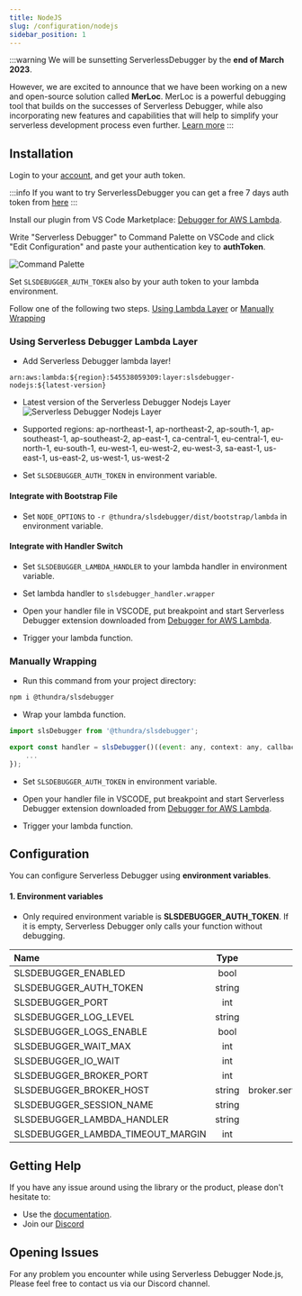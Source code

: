 ```yaml
---
title: NodeJS
slug: /configuration/nodejs
sidebar_position: 1
---
```



:::warning
We will be sunsetting ServerlessDebugger by the **end of March 2023**. 

However, we are excited to announce that we have been working on a new and open-source solution called **MerLoc**. MerLoc is a powerful debugging tool that builds on the successes of Serverless Debugger, while also incorporating new features and capabilities that will help to simplify your serverless development process even further.
 [Learn more](https://www.serverlessdebugger.com/blog/serverlessdebugger-is-sunsetting-for-the-good)
:::

## Installation

<Container>
  <Step step="1" stepHeader="Get auth token">

Login to your [account](https://app.serverlessdebugger.com/landing), and get your auth token.
<br/>

:::info
If you want to try ServerlessDebugger you can get a free 7 days auth token from [here](https://app.serverlessdebugger.com/request-token)
:::

  </Step>
  <Step step="2" stepHeader="Install VS Code plugin">

Install our plugin from VS Code Marketplace: [Debugger for AWS Lambda](https://marketplace.visualstudio.com/items?itemName=thundra.thundra-debugger).

  </Step>
  <Step step="3" stepHeader="Edit Configuration">

Write "Serverless Debugger" to Command Palette on VSCode and click "Edit Configuration" and paste your authentication key to **authToken**. 
<br/>

![Command Palette](/img/serverless-debugger-palette.png)


  </Step>
  <Step step="4" stepHeader="Install VS Code plugin">

Set `SLSDEBUGGER_AUTH_TOKEN` also by your auth token to your lambda environment.

  </Step>
  <Step step="5" stepHeader="Edit your AWS Lambda">

Follow one of the following two steps. 
[Using Lambda Layer](#using-serverless-debugger-lambda-layer) or 
[Manually Wrapping](#manually-wrapping) 


  </Step>
</Container>

### Using Serverless Debugger Lambda Layer

- Add Serverless Debugger lambda layer!
```
arn:aws:lambda:${region}:545538059309:layer:slsdebugger-nodejs:${latest-version} 
```
- Latest version of the Serverless Debugger Nodejs Layer ![Serverless Debugger Nodejs Layer](https://api.globadge.com/v1/badgen/aws/lambda/layer/latest-version/us-west-2/545538059309/slsdebugger-nodejs)

- Supported regions: ap-northeast-1, ap-northeast-2, ap-south-1, ap-southeast-1, ap-southeast-2, ap-east-1, ca-central-1, eu-central-1, eu-north-1, eu-south-1, eu-west-1, eu-west-2, eu-west-3, sa-east-1, us-east-1, us-east-2, us-west-1, us-west-2

- Set `SLSDEBUGGER_AUTH_TOKEN` in environment variable.

#### Integrate with Bootstrap File

- Set `NODE_OPTIONS` to `-r @thundra/slsdebugger/dist/bootstrap/lambda` in environment variable.

#### Integrate with Handler Switch

- Set `SLSDEBUGGER_LAMBDA_HANDLER` to your lambda handler in environment variable.

- Set lambda handler to  `slsdebugger_handler.wrapper`

- Open your handler file in VSCODE, put breakpoint and start Serverless Debugger extension downloaded from [Debugger for AWS Lambda](https://marketplace.visualstudio.com/items?itemName=thundra.thundra-debugger).

- Trigger your lambda function.
### Manually Wrapping

- Run this command from your project directory:
```bash
npm i @thundra/slsdebugger
```

- Wrap your lambda function.
```js
import slsDebugger from '@thundra/slsdebugger';

export const handler = slsDebugger()((event: any, context: any, callback: any) => {
    ...
});
```

- Set `SLSDEBUGGER_AUTH_TOKEN` in environment variable.

- Open your handler file in VSCODE, put breakpoint and start Serverless Debugger extension downloaded from [Debugger for AWS Lambda](https://marketplace.visualstudio.com/items?itemName=thundra.thundra-debugger).

- Trigger your lambda function.

## Configuration
You can configure Serverless Debugger using **environment variables**.

#### 1. Environment variables

- Only required environment variable is **SLSDEBUGGER_AUTH_TOKEN**. If it is empty, Serverless Debugger only calls your function without debugging.

| Name                                                | Type   |          Default Value                |
|:----------------------------------------------------|:------:|:-------------------------------------:|
| SLSDEBUGGER_ENABLED                                 | bool   |              true                     |
| SLSDEBUGGER_AUTH_TOKEN                              | string |                -                      |
| SLSDEBUGGER_PORT                                    |  int   |              1111                     |
| SLSDEBUGGER_LOG_LEVEL                               | string |              info                     |
| SLSDEBUGGER_LOGS_ENABLE                             |  bool  |              false                    |
| SLSDEBUGGER_WAIT_MAX                                |  int   |              60000(ms)                |
| SLSDEBUGGER_IO_WAIT                                 |  int   |              2000(ms)                 |
| SLSDEBUGGER_BROKER_PORT                             |  int   |              444                      |
| SLSDEBUGGER_BROKER_HOST                             | string | broker.service.serverlessdebugger.com |
| SLSDEBUGGER_SESSION_NAME                            | string |              default                  |
| SLSDEBUGGER_LAMBDA_HANDLER                          | string |                -                      |
| SLSDEBUGGER_LAMBDA_TIMEOUT_MARGIN                   |  int   |                -                      |

## Getting Help

If you have any issue around using the library or the product, please don't hesitate to:

* Use the [documentation](https://docs.serverlessdebugger.com).
* Join our [Discord](https://www.serverlessdebugger.com/discord-invitation)


## Opening Issues

For any problem you encounter while using Serverless Debugger Node.js, Please feel free to contact us via our Discord channel. 